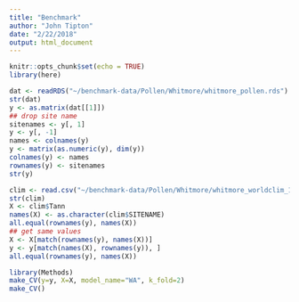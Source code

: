 ```yaml
---
title: "Benchmark"
author: "John Tipton"
date: "2/22/2018"
output: html_document
---
```


```r
knitr::opts_chunk$set(echo = TRUE)
library(here)
```

```r
dat <- readRDS("~/benchmark-data/Pollen/Whitmore/whitmore_pollen.rds")
str(dat)
y <- as.matrix(dat[[1]])
## drop site name
sitenames <- y[, 1]
y <- y[, -1]
names <- colnames(y)
y <- matrix(as.numeric(y), dim(y))
colnames(y) <- names
rownames(y) <- sitenames
str(y)
```

```r
clim <- read.csv("~/benchmark-data/Pollen/Whitmore/whitmore_worldclim_10min.csv")
str(clim)
X <- clim$Tann
names(X) <- as.character(clim$SITENAME)
all.equal(rownames(y), names(X))
## get same values
X <- X[match(rownames(y), names(X))]
y <- y[match(names(X), rownames(y)), ]
all.equal(rownames(y), names(X))
```


```r
library(Methods)
make_CV(y=y, X=X, model_name="WA", k_fold=2)
make_CV()
```

